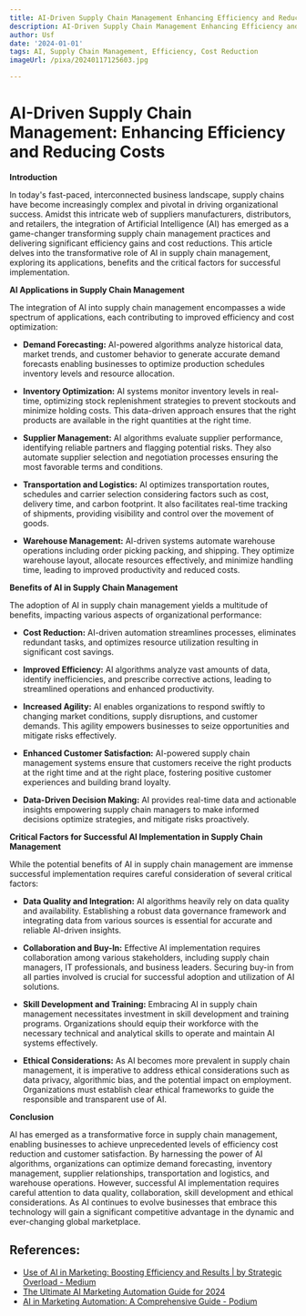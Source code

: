 ```yaml
---
title: AI-Driven Supply Chain Management Enhancing Efficiency and Reducing Costs
description: AI-Driven Supply Chain Management Enhancing Efficiency and Reducing Costs
author: Usf
date: '2024-01-01'
tags: AI, Supply Chain Management, Efficiency, Cost Reduction
imageUrl: /pixa/20240117125603.jpg

---
```

# AI-Driven Supply Chain  Management: Enhancing Efficiency and Reducing Costs

**Introduction**

In today's fast-paced, interconnected  business landscape, supply chains  have become increasingly complex and pivotal in driving organizational success. Amidst  this intricate web of suppliers manufacturers, distributors, and retailers, the integration of Artificial  Intelligence (AI) has  emerged as a  game-changer transforming supply chain management  practices and delivering significant efficiency gains and cost reductions. This  article delves into the transformative role of AI in supply chain management,  exploring its applications, benefits and the  critical  factors for successful implementation.

**AI Applications in Supply Chain Management**

The integration of AI into supply chain management encompasses  a wide  spectrum of applications, each contributing  to improved efficiency and  cost optimization:

* **Demand Forecasting:**  AI-powered  algorithms  analyze historical data, market trends, and customer behavior to generate accurate demand forecasts enabling businesses to optimize production schedules  inventory levels and resource allocation.

* **Inventory Optimization:** AI systems  monitor inventory levels in real-time, optimizing  stock replenishment strategies to prevent stockouts and minimize holding costs. This data-driven approach ensures that the right products are available in the right quantities at the right time.

* **Supplier Management:**  AI algorithms evaluate supplier  performance, identifying reliable partners  and  flagging  potential risks. They also automate supplier selection and negotiation processes ensuring  the most favorable terms and conditions.

*  **Transportation and Logistics:** AI optimizes transportation routes, schedules and carrier selection considering factors such as cost, delivery time, and carbon footprint. It also facilitates real-time tracking  of shipments, providing  visibility  and control over the movement of goods.

* **Warehouse Management:** AI-driven systems automate warehouse operations including order  picking packing, and shipping.  They optimize warehouse  layout, allocate resources effectively, and minimize handling time, leading to  improved productivity and reduced costs.

**Benefits of AI in Supply Chain Management**

The adoption  of AI in supply chain management yields a multitude of benefits, impacting various aspects of organizational performance:

* **Cost Reduction:** AI-driven automation streamlines processes,  eliminates  redundant tasks, and optimizes resource utilization resulting in significant cost savings.

* **Improved Efficiency:** AI algorithms analyze vast amounts  of data, identify inefficiencies, and prescribe corrective actions, leading to streamlined operations and enhanced productivity.

* **Increased Agility:** AI  enables organizations to respond swiftly to changing market conditions, supply disruptions, and customer demands. This agility empowers businesses to seize opportunities and mitigate risks effectively.

* **Enhanced Customer Satisfaction:** AI-powered supply chain management systems ensure that customers receive the right products at the right time and at the  right place, fostering positive customer experiences  and building brand loyalty.

* **Data-Driven Decision Making:** AI provides real-time  data and actionable insights empowering supply chain managers to make informed  decisions optimize strategies, and mitigate risks proactively.

**Critical Factors for Successful AI Implementation in Supply  Chain Management**

While the potential benefits of AI in supply chain management are immense successful implementation requires careful consideration of several critical factors:

*  **Data Quality and Integration:** AI algorithms heavily rely on data quality  and availability. Establishing a robust data governance framework and integrating data from various sources is essential for accurate and reliable AI-driven insights.

* **Collaboration and Buy-In:** Effective AI implementation  requires collaboration among various stakeholders, including supply chain managers, IT professionals, and business leaders. Securing buy-in from all parties involved  is crucial for successful adoption and  utilization of AI solutions.

* **Skill Development  and Training:** Embracing AI  in supply chain management necessitates investment in skill development and training programs. Organizations should equip their workforce with the  necessary technical and analytical skills to operate and maintain AI systems effectively.

* **Ethical Considerations:** As AI becomes more prevalent in supply chain management, it is imperative to address  ethical considerations such as data privacy, algorithmic bias, and the potential impact on employment. Organizations must establish clear ethical frameworks to  guide  the responsible  and transparent use of AI.

**Conclusion**

AI  has emerged as a transformative force  in supply chain management, enabling businesses to achieve unprecedented levels of efficiency cost reduction and customer satisfaction. By harnessing the power of AI  algorithms, organizations can optimize demand forecasting, inventory  management, supplier relationships, transportation and logistics, and warehouse operations. However,  successful  AI implementation requires careful attention to data quality, collaboration, skill  development and ethical considerations. As  AI continues  to evolve businesses that embrace this technology will gain a significant competitive advantage in the dynamic and  ever-changing global marketplace.

## References:
- [Use of AI in Marketing: Boosting Efficiency and Results | by Strategic Overload - Medium](https://medium.com/@strategicoverload/use-of-ai-in-marketing-boosting-efficiency-and-results-a04a1d675d33)
- [The Ultimate AI Marketing Automation Guide for 2024](https://influencermarketinghub.com/ai-marketing-automation/)
- [AI in Marketing Automation: A Comprehensive Guide - Podium](https://www.podium.com/article/ai-in-marketing-automation/)
